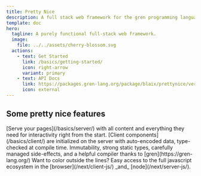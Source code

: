 ```yaml
---
title: Pretty Nice
description: A full stack web framework for the gren programming language.
template: doc
hero:
  tagline: A purely functional full-stack web framework.
  image:
    file: ../../assets/cherry-blossom.svg
  actions:
    - text: Get Started
      link: /basics/getting-started/
      icon: right-arrow
      variant: primary
    - text: API Docs
      link: https://packages.gren-lang.org/package/blaix/prettynice/version/1.0.2/overview
      icon: external
---
```



## Some pretty nice features

<CardGrid>
	<Card title="Server-side Simplicity" icon="laptop">
        [Serve your pages](/basics/server/) with
        all content and everything they need for interactivity right from the start.
	</Card>
	<Card title="Client-side Confidence" icon="seti:html">
        [Client components](/basics/client/) are initialized on the server with auto-encoded data, type-checked at compile time.
	</Card>
	<Card title="Guidance and Guarantees" icon="seti:todo">
        Immutability, strong static types, carefully managed side-effects, and a helpful compiler thanks to [gren](https://gren-lang.org/)
	</Card>
	<Card title="Javascript just where you need it" icon="seti:javascript">
        Want to color outside the lines? Easy access to the full javascript ecosystem
        in the [browser](/next/client-js/) _and_ [node](/next/server-js/).
	</Card>
</CardGrid>
